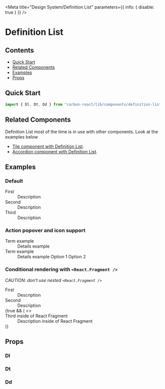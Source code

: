 
<Meta
  title="Design System/Definition List"
  parameters={{ info: { disable: true } }}
/>

# Definition List

## Contents
- [Quick Start](#quick-start)
- [Related Components](#related-components)
- [Examples](#examples)
- [Props](#props)

## Quick Start

```javascript
import { Dl, Dt, Dd } from "carbon-react/lib/components/definition-list";
```

## Related Components

Definition List most of the time is in use with other components. Look at the examples below

- [Tile component with Definition List](/?path=/docs/design-system-tile--with-definition-list-default "Tile component with Definition List").
- [Accordion component with Definition List](/?path=/docs/design-system-accordion--with-a-definition-list "Accordion component with Definition List").

## Examples

### Default

<Preview>
  <Story name="default">
    <Dl>
      <Dt>First</Dt>
      <Dd>Description</Dd>
      <Dt>Second</Dt>
      <Dd>Description</Dd>
      <Dt>Third</Dt>
      <Dd>Description</Dd>
    </Dl>
  </Story>
</Preview>

### Action popover and icon support

<Preview>
  <Story name="action popover and icon support">
    <Dl>
      <Dt>
        <Box paddingTop="4px">
          Term example
        </Box>
      </Dt>
      <Dd>
        <Box display="inline-flex" alignItems="center">
          <Box mr={1}>Details example</Box>
          <Icon type="tick" />
        </Box>
      </Dd>
      <Dt>
        <Box paddingTop="4px">
          Term example
        </Box>
      </Dt>
      <Dd>
        <Box display="inline-flex" alignItems="center">
          <Icon mr={1} type="tick" />
          <Box mr={2}>Details example</Box>
          <ActionPopover rightAlignMenu>
            <ActionPopoverItem>Option 1</ActionPopoverItem>
            <ActionPopoverItem>Option 2</ActionPopoverItem>
          </ActionPopover>
        </Box>
      </Dd>
    </Dl>
  </Story>
</Preview>

### Conditional rendering with `<React.Fragment />`

*CAUTION: don't use nested `<React.Fragment />`*

<Preview>
  <Story
    name="with conditional rendering"
    parameters={{ chromatic: { disable: true } }}
  >
    <Dl>
      <Dt>First</Dt>
      <Dd>Description</Dd>
      <Dt>Second</Dt>
      <Dd>Description</Dd>
      {true && (
        <>
          <Dt>Third inside of React Fragment</Dt>
          <Dd>Description inside of React Fragment</Dd>
        </>
      )}
    </Dl>
  </Story>
</Preview>

## Props

### Dl

<StyledSystemProps of={Dl} noHeader spacing />

### Dt

<StyledSystemProps of={Dt} noHeader spacing />

### Dd

<StyledSystemProps of={Dd} noHeader spacing />
